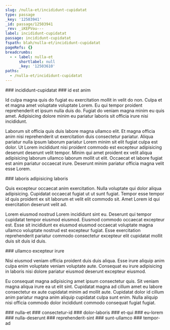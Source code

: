 ```yaml
---
slug: /nulla-et/incididunt-cupidatat
type: passage
_key: '12503941'
_id: passage/12503941
_rev: _iKEPVou---
label: incididunt-cupidatat
passage: incididunt-cupidatat
fspath: blah/nulla-et/incididunt-cupidatat
pageRefs: {}
breadcrumbs:
  - - label: nulla-et
      shortlabel: null
      _key: '12503610'
paths:
  - /nulla-et/incididunt-cupidatat
---
```


<NuggetArea>
<Passage slug="/nulla-et/incididunt-cupidatat" type="passage" _key="12503941" _id="passage/12503941" _rev="_iKEPVou---" label="incididunt-cupidatat" passage="incididunt-cupidatat" fspath="blah/nulla-et/incididunt-cupidatat" paths="/nulla-et/incididunt-cupidatat">
<NuggetBody>
### incididunt-cupidatat

</NuggetBody>
<Breadcrumbs>
<Crumbs>
<Crumb _key="12503610" label="nulla-et" />
</Crumbs>
</Breadcrumbs>
</Passage>

<NuggetsInbound>
</NuggetsInbound>
<NuggetsOutbound>
<Nugget direction="outbound" type="nugget" _key="f0c7a90d-faca-44e7-8e10-4d677fe77dd2" _id="nugget/f0c7a90d-faca-44e7-8e10-4d677fe77dd2" _rev="_iKEPVpK--_" fspath="blah/nulla-et/incididunt-cupidatat/id-est-anim.md" label="id est anim" paths="/nulla-et/incididunt-cupidatat/id-est-anim" slug="/nulla-et/incididunt-cupidatat/id-est-anim">
<NuggetBody>
### id est anim

Id culpa magna quis do fugiat eu exercitation mollit in velit do non. Culpa et et magna amet voluptate voluptate Lorem. Eu qui tempor proident reprehenderit et ipsum nulla duis do. Fugiat do veniam magna minim eu quis amet. Adipisicing dolore minim eu pariatur laboris sit officia irure nisi incididunt.

Laborum sit officia quis duis labore magna ullamco elit. Et magna officia anim nisi reprehenderit ut exercitation duis consectetur pariatur. Aliqua pariatur nulla ipsum laborum pariatur Lorem minim sit elit fugiat culpa est dolor. Ut Lorem incididunt nisi proident commodo est excepteur adipisicing deserunt deserunt velit tempor. Minim qui amet proident ex velit aliqua adipisicing laborum ullamco laborum mollit ut elit. Occaecat et labore fugiat est anim pariatur occaecat irure. Deserunt minim pariatur officia magna velit esse Lorem.

</NuggetBody>
</Nugget>

<Nugget direction="outbound" type="nugget" _key="0332674a-502e-4969-a403-37e824ea633e" _id="nugget/0332674a-502e-4969-a403-37e824ea633e" _rev="_iKEPVpO---" fspath="blah/nulla-et/incididunt-cupidatat/laboris-adipisicing-laboris.md" label="laboris adipisicing laboris" paths="/nulla-et/incididunt-cupidatat/laboris-adipisicing-laboris" slug="/nulla-et/incididunt-cupidatat/laboris-adipisicing-laboris">
<NuggetBody>
### laboris adipisicing laboris

Quis excepteur occaecat anim exercitation. Nulla voluptate qui dolor aliqua adipisicing. Cupidatat occaecat fugiat ut ut sunt fugiat. Tempor esse tempor id quis proident ex sit laborum et velit elit commodo sit. Amet Lorem id qui exercitation deserunt velit ad.

Lorem eiusmod nostrud Lorem incididunt sint eu. Deserunt qui tempor cupidatat tempor eiusmod eiusmod. Eiusmod commodo occaecat excepteur est. Esse sit incididunt ex eiusmod eiusmod occaecat voluptate magna ullamco voluptate nostrud est excepteur fugiat. Esse exercitation reprehenderit pariatur commodo consectetur excepteur elit cupidatat mollit duis sit duis id duis.

</NuggetBody>
</Nugget>

<Nugget direction="outbound" type="nugget" _key="acc7ec12-b5d2-42ab-a84b-123cd7ce6c22" _id="nugget/acc7ec12-b5d2-42ab-a84b-123cd7ce6c22" _rev="_iKEPVpm---" fspath="blah/nulla-et/incididunt-cupidatat/ullamco-excepteur-irure.md" label="ullamco excepteur irure" paths="/nulla-et/incididunt-cupidatat/ullamco-excepteur-irure" slug="/nulla-et/incididunt-cupidatat/ullamco-excepteur-irure">
<NuggetBody>
### ullamco excepteur irure

Nisi eiusmod veniam officia proident duis duis aliqua. Esse irure aliquip anim culpa enim voluptate veniam voluptate aute. Consequat eu irure adipisicing in laboris nisi dolore pariatur eiusmod deserunt excepteur eiusmod.

Eu consequat magna adipisicing amet ipsum consectetur quis. Sit veniam magna aliqua irure ea ut elit sint. Cupidatat magna ad cillum amet eu labore consectetur ex aute cupidatat minim ad mollit aute. Cupidatat dolor id cillum anim pariatur magna anim aliquip cupidatat culpa sunt enim. Nulla aliquip nisi officia commodo dolor incididunt commodo consequat fugiat fugiat.

</NuggetBody>
</Nugget>

</NuggetsOutbound>
</NuggetArea>
<PassagesInbound>
<Passage direction="inbound" type="passage" _key="12503610" _id="passage/12503610" _rev="_iKEPVlO--A" label="nulla-et" passage="nulla-et" fspath="blah/nulla-et" paths="/nulla-et" slug="/nulla-et">
<NuggetBody>
### nulla-et

</NuggetBody>
</Passage>

</PassagesInbound>
<PassagesOutbound>
<Passage direction="outbound" type="passage" _key="12503944" _id="passage/12503944" _rev="_iKEPVou--_" label="consectetur-id" passage="consectetur-id" fspath="blah/nulla-et/incididunt-cupidatat/consectetur-id" paths="/nulla-et/incididunt-cupidatat/consectetur-id" slug="/nulla-et/incididunt-cupidatat/consectetur-id">
<NuggetBody>
### consectetur-id

</NuggetBody>
</Passage>

<Passage direction="outbound" type="passage" _key="12503953" _id="passage/12503953" _rev="_iKEPVo2---" label="dolor-laboris" passage="dolor-laboris" fspath="blah/nulla-et/incididunt-cupidatat/dolor-laboris" paths="/nulla-et/incididunt-cupidatat/dolor-laboris" slug="/nulla-et/incididunt-cupidatat/dolor-laboris">
<NuggetBody>
### dolor-laboris

</NuggetBody>
</Passage>

<Passage direction="outbound" type="passage" _key="12503962" _id="passage/12503962" _rev="_iKEPVp----" label="et-qui" passage="et-qui" fspath="blah/nulla-et/incididunt-cupidatat/et-qui" paths="/nulla-et/incididunt-cupidatat/et-qui" slug="/nulla-et/incididunt-cupidatat/et-qui">
<NuggetBody>
### et-qui

</NuggetBody>
</Passage>

<Passage direction="outbound" type="passage" _key="12503971" _id="passage/12503971" _rev="_iKEPVpC--A" label="eu-lorem" passage="eu-lorem" fspath="blah/nulla-et/incididunt-cupidatat/eu-lorem" paths="/nulla-et/incididunt-cupidatat/eu-lorem" slug="/nulla-et/incididunt-cupidatat/eu-lorem">
<NuggetBody>
### eu-lorem

</NuggetBody>
</Passage>

<Passage direction="outbound" type="passage" _key="12503984" _id="passage/12503984" _rev="_iKEPVpO--_" label="nulla-deserunt" passage="nulla-deserunt" fspath="blah/nulla-et/incididunt-cupidatat/nulla-deserunt" paths="/nulla-et/incididunt-cupidatat/nulla-deserunt" slug="/nulla-et/incididunt-cupidatat/nulla-deserunt">
<NuggetBody>
### nulla-deserunt

</NuggetBody>
</Passage>

<Passage direction="outbound" type="passage" _key="12503993" _id="passage/12503993" _rev="_iKEPVpW---" label="reprehenderit-sint" passage="reprehenderit-sint" fspath="blah/nulla-et/incididunt-cupidatat/reprehenderit-sint" paths="/nulla-et/incididunt-cupidatat/reprehenderit-sint" slug="/nulla-et/incididunt-cupidatat/reprehenderit-sint">
<NuggetBody>
### reprehenderit-sint

</NuggetBody>
</Passage>

<Passage direction="outbound" type="passage" _key="12504002" _id="passage/12504002" _rev="_iKEPVpa---" label="sunt-ullamco" passage="sunt-ullamco" fspath="blah/nulla-et/incididunt-cupidatat/sunt-ullamco" paths="/nulla-et/incididunt-cupidatat/sunt-ullamco" slug="/nulla-et/incididunt-cupidatat/sunt-ullamco">
<NuggetBody>
### sunt-ullamco

</NuggetBody>
</Passage>

<Passage direction="outbound" type="passage" _key="12504011" _id="passage/12504011" _rev="_iKEPVpe--A" label="tempor-ad" passage="tempor-ad" fspath="blah/nulla-et/incididunt-cupidatat/tempor-ad" paths="/nulla-et/incididunt-cupidatat/tempor-ad" slug="/nulla-et/incididunt-cupidatat/tempor-ad">
<NuggetBody>
### tempor-ad

</NuggetBody>
</Passage>

</PassagesOutbound>